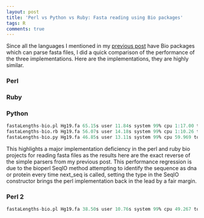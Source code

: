 ```yaml
---
layout: post
title: 'Perl vs Python vs Ruby: Fasta reading using Bio packages'
tags: R
comments: true
---
```


Since all the languages I mentioned in my [previous
post](http://jimhester.calepin.co/perl-vs-python-vs-ruby-parsing-fasta-files.html)
have Bio packages which can parse fasta files, I did a quick comparison of the
performance of the three implementations.  Here are the implementations, they
are highly similar.

### Perl ###
<script src="https://gist.github.com/3169859.js?file=fasta-bioperl.pl"></script>

### Ruby ###
<script src="https://gist.github.com/3169859.js?file=fasta-bioruby.rb"></script>

### Python ###
<script src="https://gist.github.com/3169859.js?file=fasta-biopython.py"></script>

```r
fastaLengths-bio.pl Hg19.fa 65.15s user 11.84s system 99% cpu 1:17.00 total
fastaLengths-bio.rb Hg19.fa 56.07s user 14.18s system 99% cpu 1:10.26 total
fastaLengths-bio.py Hg19.fa 46.85s user 13.11s system 99% cpu 59.969 total
```

This highlights a major implementation deficiency in the perl and ruby bio
projects for reading fasta files as the results here are the exact reverse of
the simple parsers from my previous post. This performance regression is due to
the bioperl SeqIO method attempting to identify the sequence as dna or protein
every time next_seq is called, setting the type in the SeqIO constructor brings
the perl implementation back in the lead by a fair margin.

### Perl 2 ###
<script src="https://gist.github.com/3169859.js?file=fasta-bioperl2.pl"></script>

```r
fastaLengths-bio.pl Hg19.fa 38.50s user 10.76s system 99% cpu 49.267 total
```
